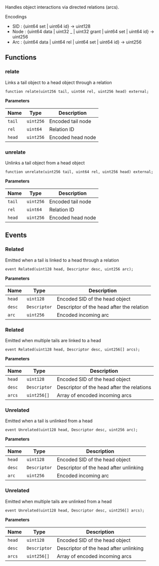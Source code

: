 Handles object interactions via directed relations (arcs).

Encodings
- SID  :                                         {uint64 set | uint64 id} → uint128
- Node : {uint64 data | uint32 _ | uint32 grant | uint64 set | uint64 id} → uint256
- Arc  : {uint64 data |              uint64 rel | uint64 set | uint64 id} → uint256


## Functions
### relate

Links a tail object to a head object through a relation


```solidity
function relate(uint256 tail, uint64 rel, uint256 head) external;
```
**Parameters**

|Name|Type|Description|
|----|----|-----------|
|`tail`|`uint256`|Encoded tail node|
|`rel`|`uint64`|Relation ID|
|`head`|`uint256`|Encoded head node|


### unrelate

Unlinks a tail object from a head object


```solidity
function unrelate(uint256 tail, uint64 rel, uint256 head) external;
```
**Parameters**

|Name|Type|Description|
|----|----|-----------|
|`tail`|`uint256`|Encoded tail node|
|`rel`|`uint64`|Relation ID|
|`head`|`uint256`|Encoded head node|


## Events
### Related
Emitted when a tail is linked to a head through a relation


```solidity
event Related(uint128 head, Descriptor desc, uint256 arc);
```

**Parameters**

|Name|Type|Description|
|----|----|-----------|
|`head`|`uint128`|Encoded SID of the head object|
|`desc`|`Descriptor`|Descriptor of the head after the relation|
|`arc`|`uint256`|Encoded incoming arc|

### Related
Emitted when multiple tails are linked to a head


```solidity
event Related(uint128 head, Descriptor desc, uint256[] arcs);
```

**Parameters**

|Name|Type|Description|
|----|----|-----------|
|`head`|`uint128`|Encoded SID of the head object|
|`desc`|`Descriptor`|Descriptor of the head after the relations|
|`arcs`|`uint256[]`|Array of encoded incoming arcs|

### Unrelated
Emitted when a tail is unlinked from a head


```solidity
event Unrelated(uint128 head, Descriptor desc, uint256 arc);
```

**Parameters**

|Name|Type|Description|
|----|----|-----------|
|`head`|`uint128`|Encoded SID of the head object|
|`desc`|`Descriptor`|Descriptor of the head after unlinking|
|`arc`|`uint256`|Encoded incoming arc|

### Unrelated
Emitted when multiple tails are unlinked from a head


```solidity
event Unrelated(uint128 head, Descriptor desc, uint256[] arcs);
```

**Parameters**

|Name|Type|Description|
|----|----|-----------|
|`head`|`uint128`|Encoded SID of the head object|
|`desc`|`Descriptor`|Descriptor of the head after unlinking|
|`arcs`|`uint256[]`|Array of encoded incoming arcs|

